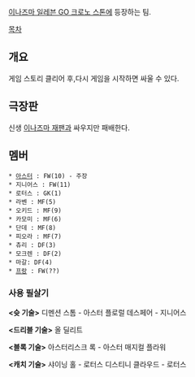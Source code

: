 [[이나즈마 일레븐 GO 크로노 스톤]]에 등장하는 팀.

[[목차]]

== 개요 ==
게임 스토리 클리어 후,다시 게임을 시작하면 싸울 수 있다.

== 극장판 ==
신생 [[이나즈마 재팬]]과 싸우지만 패배한다.

== 멤버 ==
 * [[극장판 이나즈마 일레븐 GO VS 골판지 전기 W#s-3|아스터]] : FW(10) - 주장
 * 지니어스 : FW(11)
 * 로터스 : GK(1)
 * 라벤 : MF(5)
 * 오키드 : MF(9)
 * 카모미 : MF(6)
 * 단데 : MF(8)
 * 피오라 : MF(7)
 * 츄리 : DF(3)
 * 모크렌 : DF(2)
 * 마갈: DF(4)
 * [[프랑(극장판 이나즈마 일레븐 GO VS 골판지 전기 W)|프랑]] : FW(??)

=== 사용 필살기 ===
'''<슛 기술>'''
디멘션 스톰 - 아스터
플로럴 데스페어 - 지니어스

'''<드리블 기술>'''
올 딜리트

'''<블록 기술>'''
아스터리스크 록 - 아스터
매지컬 플라워

'''<캐치 기술>'''
샤이닝 홀 - 로터스
디스티니 클라우드 - 로터스
